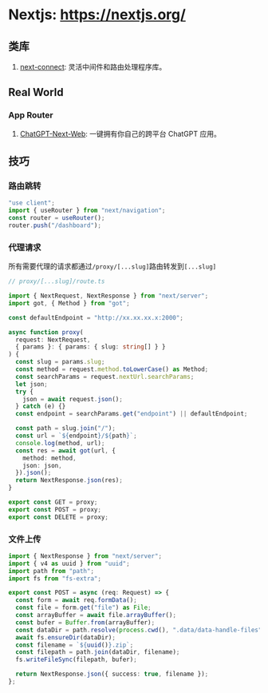 # Nextjs: https://nextjs.org/ <Badge github="https://github.com/vercel/next.js" />

## 类库

1. [next-connect](https://github.com/hoangvvo/next-connect): 灵活中间件和路由处理程序库。<Badge github="https://github.com/hoangvvo/next-connect" npm="next-connect" />

## Real World

### App Router

1. [ChatGPT-Next-Web](https://github.com/Yidadaa/ChatGPT-Next-Web): 一键拥有你自己的跨平台 ChatGPT 应用。<Badge github="https://github.com/Yidadaa/ChatGPT-Next-Web" />

## 技巧

### 路由跳转

```ts
"use client";
import { useRouter } from "next/navigation";
const router = useRouter();
router.push("/dashboard");
```

### 代理请求

所有需要代理的请求都通过`/proxy/[...slug]`路由转发到`[...slug]`

```ts
// proxy/[...slug]/route.ts

import { NextRequest, NextResponse } from "next/server";
import got, { Method } from "got";

const defaultEndpoint = "http://xx.xx.xx.x:2000";

async function proxy(
  request: NextRequest,
  { params }: { params: { slug: string[] } }
) {
  const slug = params.slug;
  const method = request.method.toLowerCase() as Method;
  const searchParams = request.nextUrl.searchParams;
  let json;
  try {
    json = await request.json();
  } catch (e) {}
  const endpoint = searchParams.get("endpoint") || defaultEndpoint;

  const path = slug.join("/");
  const url = `${endpoint}/${path}`;
  console.log(method, url);
  const res = await got(url, {
    method: method,
    json: json,
  }).json();
  return NextResponse.json(res);
}

export const GET = proxy;
export const POST = proxy;
export const DELETE = proxy;
```

### 文件上传

```ts
import { NextResponse } from "next/server";
import { v4 as uuid } from "uuid";
import path from "path";
import fs from "fs-extra";

export const POST = async (req: Request) => {
  const form = await req.formData();
  const file = form.get("file") as File;
  const arrayBuffer = await file.arrayBuffer();
  const bufer = Buffer.from(arrayBuffer);
  const dataDir = path.resolve(process.cwd(), ".data/data-handle-files");
  await fs.ensureDir(dataDir);
  const filename = `${uuid()}.zip`;
  const filepath = path.join(dataDir, filename);
  fs.writeFileSync(filepath, bufer);

  return NextResponse.json({ success: true, filename });
};
```